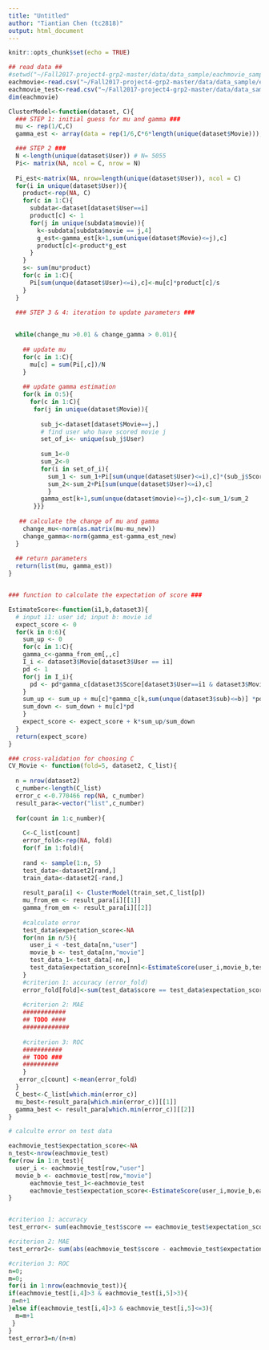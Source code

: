 ```yaml
---
title: "Untitled"
author: "Tiantian Chen (tc2818)"
output: html_document
---
```


```r
knitr::opts_chunk$set(echo = TRUE)
```

```r
## read data ##
#setwd("~/Fall2017-project4-grp2-master/data/data_sample/eachmovie_sample")
eachmovie<-read.csv("~/Fall2017-project4-grp2-master/data/data_sample/eachmovie_sample/data_train.csv",header = T)
eachmovie_test<-read.csv("~/Fall2017-project4-grp2-master/data/data_sample/eachmovie_sample/data_test.csv",header = T)
dim(eachmovie)


```


```r


ClusterModel<-function(dataset, C){
  ### STEP 1: initial guess for mu and gamma ###
  mu <- rep(1/C,C)
  gamma_est <- array(data = rep(1/6,C*6*length(unique(dataset$Movie))), dim = c(6,length(unique(dataset$Movie)), C)) # array: k j c

  ### STEP 2 ###
  N <-length(unique(dataset$User)) # N= 5055
  Pi<- matrix(NA, ncol = C, nrow = N)
  
  Pi_est<-matrix(NA, nrow=length(unique(dataset$User)), ncol = C)
  for(i in unique(dataset$User)){
    product<-rep(NA, C)
    for(c in 1:C){
      subdata<-dataset[dataset$User==i]
      product[c] <- 1
      for(j in unique(subdata$movie)){
        k<-subdata[subdata$movie == j,4]
        g_est<-gamma_est[k+1,sum(unique(dataset$Movie)<=j),c] 
        product[c]<-product*g_est
      }
    }
    s<- sum(mu*product)
    for(c in 1:C){
      Pi[sum(unque(dataset$User)<=i),c]<-mu[c]*product[c]/s
    }
  }
  
  ### STEP 3 & 4: iteration to update parameters ###

 
  while(change_mu >0.01 & change_gamma > 0.01){
    
    ## update mu
    for(c in 1:C){
      mu[c] = sum(Pi[,c])/N
    }
  
    ## update gamma estimation
    for(k in 0:5){
      for(c in 1:C){
       for(j in unique(dataset$Movie)){
      
         sub_j<-dataset[dataset$Movie==j,]
         # find user who have scored movie j
         set_of_i<- unique(sub_j$User)
       
         sum_1<-0
         sum_2<-0
         for(i in set_of_i){
           sum_1 <- sum_1+Pi[sum(unque(dataset$User)<=i),c]*(sub_j$Score[sub_j$User==i]==k)
           sum_2<-sum_2+Pi[sum(unque(dataset$User)<=i),c]
           }
         gamma_est[k+1,sum(unque(dataset$movie)<=j),c]<-sum_1/sum_2
       }}}
  
   ## calculate the change of mu and gamma
    change_mu<-norm(as.matrix(mu-mu_new))
    change_gamma<-norm(gamma_est-gamma_est_new)
  }
  
  ## return parameters
  return(list(mu, gamma_est))
}


### function to calculate the expectation of score ###

EstimateScore<-function(i1,b,dataset3){
  # input i1: user id; input b: movie id
  expect_score <- 0
  for(k in 0:6){
    sum_up <- 0
    for(c in 1:C){
    gamma_c<-gamma_from_em[,,c]
    I_i <- dataset3$Movie[dataset3$User == i1]
    pd <- 1
    for(j in I_i){
      pd <- pd*gamma_c[dataset3$Score[dataset3$User==i1 & dataset3$Movie==b],sum(unque(dataset3$movie)<=b)]
    }
    sum_up <- sum_up + mu[c]*gamma_c[k,sum(unque(dataset3$sub)<=b)] *pd
    sum_down <- sum_down + mu[c]*pd
    }
    expect_score <- expect_score + k*sum_up/sum_down
  }
  return(expect_score)
}

### cross-validation for choosing C
CV_Movie <- function(fold=5, dataset2, C_list){
  
  n = nrow(dataset2)
  c_number<-length(C_list)
  error_c <-0.770466 rep(NA, c_number)
  result_para<-vector("list",c_number)
  
  for(count in 1:c_number){
    
    C<-C_list[count]
    error_fold<-rep(NA, fold)
    for(f in 1:fold){
        
    rand <- sample(1:n, 5)
    test_data<-dataset2[rand,]
    train_data<-dataset2[-rand,]
      
    result_para[i] <- ClusterModel(train_set,C_list[p])
    mu_from_em <- result_para[i][[1]]
    gamma_from_em <- result_para[i][[2]]
      
    #calculate error
    test_data$expectation_score<-NA
    for(nn in n/5){
      user_i < -test_data[nn,"user"]
      movie_b <- test_data[nn,"movie"]
      test_data_1<-test_data[-nn,]
      test_data$expectation_score[nn]<-EstimateScore(user_i,movie_b,test_data_1)
    }
    #criterion 1: accuracy (error_fold)
    error_fold[fold]<-sum(test_data$score == test_data$expectation_score)/(n/5)
    
    #criterion 2: MAE
    ############
    ## TODO ####
    #############
    
    #criterion 3: ROC
    ###########
    ## TODO ###
    ##########
    }
   error_c[count] <-mean(error_fold) 
  }
  C_best<-C_list[which.min(error_c)]
  mu_best<-result_para[which.min(error_c)][[1]]
  gamma_best <- result_para[which.min(error_c)][[2]]
}

# calculte error on test data

eachmovie_test$expectation_score<-NA
n_test<-nrow(eachmovie_test)
for(row in 1:n_test){
  user_i <- eachmovie_test[row,"user"]
  movie_b <- eachmovie_test[row,"movie"]
      eachmovie_test_1<-eachmovie_test
      eachmovie_test$expectation_score<-EstimateScore(user_i,movie_b,eachmovie_test_1)
}


#criterion 1: accuracy
test_error<- sum(eachmovie_test$score == eachmovie_test$expectation_score)/n_test

#criterion 2: MAE
test_error2<- sum(abs(eachmovie_test$score - eachmovie_test$expectation_score))/n_test

#criterion 3: ROC
n=0;
m=0;
for(i in 1:nrow(eachmovie_test)){
if(eachmovie_test[i,4]>3 & eachmovie_test[i,5]>3){
 n=n+1
}else if(eachmovie_test[i,4]>3 & eachmovie_test[i,5]<=3){
  m=m+1
 }
}
test_error3=n/(n+m)




```

